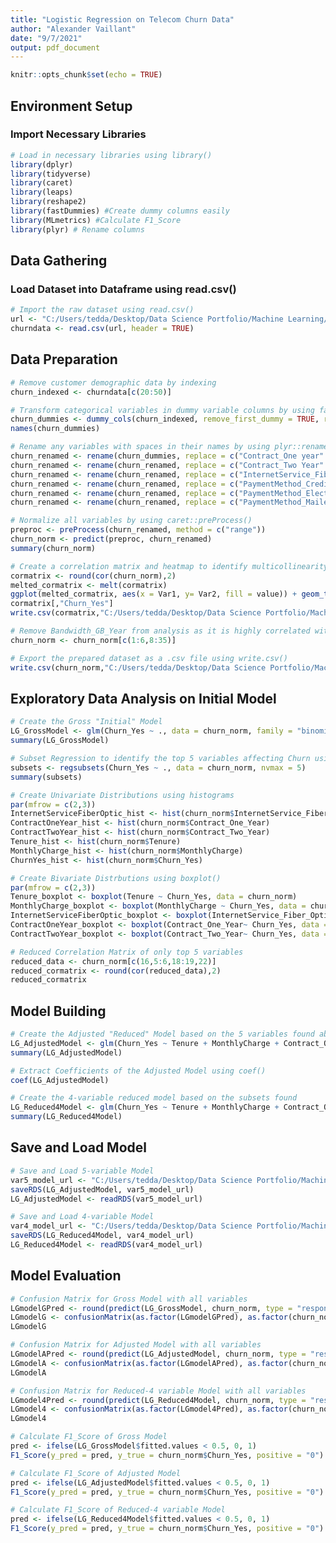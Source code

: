```yaml
---
title: "Logistic Regression on Telecom Churn Data"
author: "Alexander Vaillant"
date: "9/7/2021"
output: pdf_document
---
```


```r
knitr::opts_chunk$set(echo = TRUE)
```

## Environment Setup
### Import Necessary Libraries

```r
# Load in necessary libraries using library()
library(dplyr)
library(tidyverse)
library(caret)
library(leaps)
library(reshape2)
library(fastDummies) #Create dummy columns easily
library(MLmetrics) #Calculate F1_Score
library(plyr) # Rename columns
```

## Data Gathering
### Load Dataset into Dataframe using read.csv()

```r
# Import the raw dataset using read.csv()
url <- "C:/Users/tedda/Desktop/Data Science Portfolio/Machine Learning/Supervised Learning/Regression/Logistic Regression on Telecom Churn Data/Raw Datasets/churn_clean.csv"
churndata <- read.csv(url, header = TRUE)
```

## Data Preparation

```r
# Remove customer demographic data by indexing
churn_indexed <- churndata[c(20:50)]

# Transform categorical variables in dummy variable columns by using fastDummies::dummy_cols()
churn_dummies <- dummy_cols(churn_indexed, remove_first_dummy = TRUE, remove_selected_columns = TRUE)
names(churn_dummies)

# Rename any variables with spaces in their names by using plyr::rename()
churn_renamed <- rename(churn_dummies, replace = c("Contract_One year" = "Contract_One_Year"))
churn_renamed <- rename(churn_renamed, replace = c("Contract_Two Year" = "Contract_Two_Year"))
churn_renamed <- rename(churn_renamed, replace = c("InternetService_Fiber Optic" = "InternetService_Fiber_Optic"))
churn_renamed <- rename(churn_renamed, replace = c("PaymentMethod_Credit Card (automatic)" = "PaymentMethod_Credit_Card_(automatic)"))
churn_renamed <- rename(churn_renamed, replace = c("PaymentMethod_Electronic Check" = "PaymentMethod_Electronic_Check"))
churn_renamed <- rename(churn_renamed, replace = c("PaymentMethod_Mailed Check" = "PaymentMethod_Mailed_Check"))

# Normalize all variables by using caret::preProcess()
preproc <- preProcess(churn_renamed, method = c("range"))
churn_norm <- predict(preproc, churn_renamed)
summary(churn_norm)

# Create a correlation matrix and heatmap to identify multicollinearity by using cor(), ggplot2::ggplot(), and reshape2::melt()
cormatrix <- round(cor(churn_norm),2)
melted_cormatrix <- melt(cormatrix)
ggplot(melted_cormatrix, aes(x = Var1, y= Var2, fill = value)) + geom_tile()
cormatrix[,"Churn_Yes"]
write.csv(cormatrix,"C:/Users/tedda/Desktop/Data Science Portfolio/Machine Learning/Supervised Learning/Regression/Logistic Regression on Telecom Churn Data/Explanations/Correlation Matrix/Correlation Matrix.csv", row.names = TRUE)

# Remove Bandwidth_GB_Year from analysis as it is highly correlated with Tenure
churn_norm <- churn_norm[c(1:6,8:35)]

# Export the prepared dataset as a .csv file using write.csv()
write.csv(churn_norm,"C:/Users/tedda/Desktop/Data Science Portfolio/Machine Learning/Supervised Learning/Regression/Logistic Regression on Telecom Churn Data/Cleansed Datasets/Prepped Dataset.csv", row.names = FALSE)
```

## Exploratory Data Analysis on Initial Model

```r
# Create the Gross "Initial" Model
LG_GrossModel <- glm(Churn_Yes ~ ., data = churn_norm, family = "binomial")
summary(LG_GrossModel)

# Subset Regression to identify the top 5 variables affecting Churn using leaps::regsubsets()
subsets <- regsubsets(Churn_Yes ~ ., data = churn_norm, nvmax = 5)
summary(subsets)

# Create Univariate Distributions using histograms
par(mfrow = c(2,3))
InternetServiceFiberOptic_hist <- hist(churn_norm$InternetService_Fiber_Optic)
ContractOneYear_hist <- hist(churn_norm$Contract_One_Year)
ContractTwoYear_hist <- hist(churn_norm$Contract_Two_Year)
Tenure_hist <- hist(churn_norm$Tenure)
MonthlyCharge_hist <- hist(churn_norm$MonthlyCharge)
ChurnYes_hist <- hist(churn_norm$Churn_Yes)

# Create Bivariate Distrbutions using boxplot() 
par(mfrow = c(2,3))
Tenure_boxplot <- boxplot(Tenure ~ Churn_Yes, data = churn_norm)
MonthlyCharge_boxplot <- boxplot(MonthlyCharge ~ Churn_Yes, data = churn_norm)
InternetServiceFiberOptic_boxplot <- boxplot(InternetService_Fiber_Optic ~ Churn_Yes, data = churn_norm)
ContractOneYear_boxplot <- boxplot(Contract_One_Year~ Churn_Yes, data = churn_norm)
ContractTwoYear_boxplot <- boxplot(Contract_Two_Year~ Churn_Yes, data = churn_norm)

# Reduced Correlation Matrix of only top 5 variables
reduced_data <- churn_norm[c(16,5:6,18:19,22)]
reduced_cormatrix <- round(cor(reduced_data),2)
reduced_cormatrix
```

## Model Building

```r
# Create the Adjusted "Reduced" Model based on the 5 variables found above
LG_AdjustedModel <- glm(Churn_Yes ~ Tenure + MonthlyCharge + Contract_One_Year + Contract_Two_Year + InternetService_Fiber_Optic, churn_norm, family = "binomial")
summary(LG_AdjustedModel)

# Extract Coefficients of the Adjusted Model using coef()
coef(LG_AdjustedModel)

# Create the 4-variable reduced model based on the subsets found
LG_Reduced4Model <- glm(Churn_Yes ~ Tenure + MonthlyCharge + Contract_One_Year + Contract_Two_Year, churn_norm, family = "binomial")
summary(LG_Reduced4Model)
```

## Save and Load Model

```r
# Save and Load 5-variable Model
var5_model_url <- "C:/Users/tedda/Desktop/Data Science Portfolio/Machine Learning/Supervised Learning/Regression/Logistic Regression on Telecom Churn Data/Exported Models/TelecomLogisticRegressionModel5Variables.rds"
saveRDS(LG_AdjustedModel, var5_model_url)
LG_AdjustedModel <- readRDS(var5_model_url)

# Save and Load 4-variable Model
var4_model_url <- "C:/Users/tedda/Desktop/Data Science Portfolio/Machine Learning/Supervised Learning/Regression/Logistic Regression on Telecom Churn Data/Exported Models/TelecomLogisticRegressionModel4Variables.rds"
saveRDS(LG_Reduced4Model, var4_model_url)
LG_Reduced4Model <- readRDS(var4_model_url)
```

## Model Evaluation

```r
# Confusion Matrix for Gross Model with all variables
LGmodelGPred <- round(predict(LG_GrossModel, churn_norm, type = "response"))
LGmodelG <- confusionMatrix(as.factor(LGmodelGPred), as.factor(churn_norm$Churn))
LGmodelG

# Confusion Matrix for Adjusted Model with all variables
LGmodelAPred <- round(predict(LG_AdjustedModel, churn_norm, type = "response"))
LGmodelA <- confusionMatrix(as.factor(LGmodelAPred), as.factor(churn_norm$Churn_Yes))
LGmodelA

# Confusion Matrix for Reduced-4 variable Model with all variables
LGmodel4Pred <- round(predict(LG_Reduced4Model, churn_norm, type = "response"))
LGmodel4 <- confusionMatrix(as.factor(LGmodel4Pred), as.factor(churn_norm$Churn_Yes))
LGmodel4

# Calculate F1_Score of Gross Model
pred <- ifelse(LG_GrossModel$fitted.values < 0.5, 0, 1)
F1_Score(y_pred = pred, y_true = churn_norm$Churn_Yes, positive = "0")

# Calculate F1_Score of Adjusted Model
pred <- ifelse(LG_AdjustedModel$fitted.values < 0.5, 0, 1)
F1_Score(y_pred = pred, y_true = churn_norm$Churn_Yes, positive = "0")

# Calculate F1_Score of Reduced-4 variable Model
pred <- ifelse(LG_Reduced4Model$fitted.values < 0.5, 0, 1)
F1_Score(y_pred = pred, y_true = churn_norm$Churn_Yes, positive = "0")
```